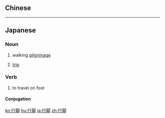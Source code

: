 {{also|行腳}}
==Chinese==
{{zh-see|行腳}}

----

==Japanese==
{{ja-kanjitab|あん|きゃ|k2=ぎゃ|yomi=o|r=y}}

===Noun===
{{ja-noun|あんぎゃ}}

# walking [[pilgrimage]]
#: {{ja-usex|全国'''行脚'''に出かけた。|ぜんこく '''あんぎゃ''' に でかけた。|I went on a walking pilgrimage across the country.}}
# [[trip]]

===Verb===
{{ja-verb-suru|tr=intrans|あんぎゃ}}

# to travel on foot

====Conjugation====
{{ja-suru|あんぎゃ}}

[[ko:行脚]]
[[hu:行脚]]
[[ja:行脚]]
[[zh:行脚]]